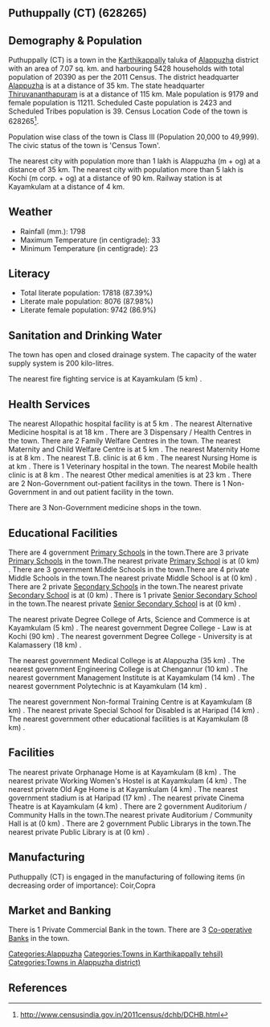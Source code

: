 {{Infobox settlement
| name=Puthuppally (CT)
| native_name=
| native_name_lang=
| other_name=
| nickname=
| settlement_type=Town
| image_skyline=
| image_alt=
| image_caption=
| pushpin_map=India Kerala
| pushpin_label_position=right
| pushpin_map_alt=
| pushpin_map_caption=Location in Kerala, India
| latd=
| latm=
| lats=
| latNS=
| longd=
| longm=
| longs=
| longEW=
| coordinates_display=inline,title
| subdivision_type=Country
| subdivision_name={{flag|India}}
| subdivision_type1=[[States and territories of India|State]]
| subdivision_name1=Kerala 
| subdivision_type2=[[List of districts of India|District]]
| subdivision_name2=Alappuzha
| subdivision_type3=Tahsil
| subdivision_name3=Karthikappally
| website=
| established_title=<!-- Established -->
| established_date=
| founder=
| named_for=
| government_type=
| governing_body=
| unit_pref=Metric
| area_footnotes=
| area_rank=
| area_total_km2=7.07
| elevation_footnotes=
| elevation_m=
| population_total=20390
| population_as_of=2011
| population_rank=
| population_density_km2=2884
| population_demonym=
| population_footnotes=
| demographics_type1=Languages=
| demographics1_title1=Official=
| demographics1_info1=[[Malayalam language|Malayalam]]
| timezone1=[[Indian Standard Time|IST]]
| utc_offset1==+5:30
| postal_code_type=[[Postal Index Number|PIN]]
| postal_code=
| area_code_type=Telephone code
| area_code=
| registration_plate=
| blank1_name_sec1=Nearest city
| blank1_info_sec1=[[Alappuzha (m + og)]]
| blank2_name_sec1=[[Human sex ratio|Sex ratio]]
| blank2_info_sec1=1221
| blank3_name_sec1=Literacy
| blank3_info_sec1=87.39%
| blank1_name_sec2=[[2011 Census of India|2011 census]] code
| blank1_info_sec2=628265
| footnotes=
}}

== Puthuppally (CT) (628265) ==

== Demography & Population ==

Puthuppally (CT) is a town in the [[Karthikappally]] taluka of [[Alappuzha]] district with an area of 7.07 sq. km. and harbouring 5428 households with total population of 20390 as per the 2011 Census. The district headquarter [[Alappuzha]] is at a distance of 35 km. The state headquarter [[Thiruvananthapuram]] is at a distance of 115 km. Male population is 9179 and female population is 11211. Scheduled Caste population is 2423 and Scheduled Tribes population is 39. Census Location Code of the town is 628265<ref>http://www.censusindia.gov.in/2011census/dchb/DCHB.html</ref>.

Population wise class of the town is Class III (Population 20,000 to 49,999).
The civic status of the town is 'Census Town'.

The nearest city with population more than 1 lakh is Alappuzha (m + og) at a distance of 35 km. The nearest city with population more than 5 lakh is Kochi (m corp. + og)  at a distance of 90 km. Railway station is at Kayamkulam at a distance of 4 km.


== Weather ==  
* Rainfall (mm.): 1798 
* Maximum Temperature (in centigrade): 33
* Minimum Temperature (in centigrade): 23


== Literacy ==  
* Total literate population: 17818 (87.39%)
* Literate male population: 8076 (87.98%)
* Literate female population: 9742 (86.9%)


== Sanitation and Drinking Water ==  
The town has open and closed drainage system.
The capacity of the water supply system is 200 kilo-litres.

The nearest fire fighting service is at Kayamkulam (5 km) .


== Health Services ==
The nearest Allopathic hospital facility is at 5 km .
The nearest Alternative Medicine hospital is at 18 km .
There are 3 Dispensary / Health Centres in the town.
There are 2 Family Welfare Centres in the town.
The nearest Maternity and Child Welfare Centre is at 5 km .
The nearest Maternity Home is at 8 km .
The nearest T.B. clinic is at 6 km .
The nearest Nursing Home is at  km .
There is 1 Veterinary hospital in the town.
The nearest Mobile health clinic is at 8 km .
The nearest Other medical amenities is at 23 km .
There are 2 Non-Government out-patient facilitys in the town.
There is 1 Non-Government in and out patient facility in the town.

There are 3 Non-Government medicine shops in the town.


== Educational Facilities ==
There are 4 government [[Primary School]]s in the town.There are 3 private [[Primary School]]s in the town.The nearest private [[Primary School]] is at  (0 km) .
There are 3 government Middle Schools in the town.There are 4 private Middle Schools in the town.The nearest private Middle School is at  (0 km) .
There are 2 private [[Secondary School]]s in the town.The nearest private [[Secondary School]] is at  (0 km) .
There is 1 private [[Senior Secondary School]] in the town.The nearest private [[Senior Secondary School]] is at  (0 km) .
 
 
 
 
 
The nearest private Degree College of Arts, Science and Commerce is at Kayamkulam (5 km) .
The nearest government Degree College - Law is at Kochi (90 km) .
The nearest government Degree College - University is at Kalamassery (18 km) .
 
The nearest government Medical College is at Alappuzha (35 km) .
The nearest government Engineering College is at Chengannur (10 km) .
The nearest government Management Institute is at Kayamkulam (14 km) .
The nearest government Polytechnic is at Kayamkulam (14 km) .
 
The nearest government Non-formal Training Centre is at Kayamkulam (8 km) .
The nearest private Special School for Disabled is at Haripad  (14 km) .
The nearest government other educational facilities is at Kayamkulam (8 km) .


== Facilities ==
The nearest private Orphanage Home is at Kayamkulam (8 km) .
The nearest private Working Women's Hostel is at Kayamkulam (4 km) .
The nearest private Old Age Home is at Kayamkulam (4 km) .
The nearest government stadium is at Haripad (17 km) .
The nearest private Cinema Theatre is at Kayamkulam (4 km) .
There are 2 government Auditorium / Community Halls in the town.The nearest private Auditorium / Community Hall is at  (0 km) .
There are 2 government Public Librarys in the town.The nearest private Public Library is at  (0 km) .


== Manufacturing ==
Puthuppally (CT) is engaged in the manufacturing of following items (in decreasing order of importance): Coir,Copra


== Market and Banking ==

There is 1 Private Commercial Bank in the town.
There are 3 [[Co-operative Bank]]s in the town.




[[Categories:Alappuzha]]
[[Categories:Towns in Karthikappally tehsil)]]
[[Categories:Towns in Alappuzha district)]]


== References ==
{{Reflist}}


